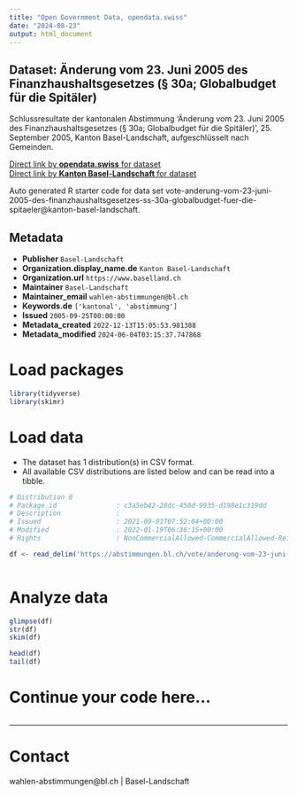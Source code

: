 ```yaml
---
title: "Open Government Data, opendata.swiss"
date: "2024-08-23"
output: html_document
---
```


## Dataset: Änderung vom 23. Juni 2005 des Finanzhaushaltsgesetzes (§ 30a; Globalbudget für die Spitäler)

Schlussresultate der kantonalen Abstimmung 'Änderung vom 23. Juni 2005 des Finanzhaushaltsgesetzes (§ 30a; Globalbudget für die Spitäler)', 25. September 2005, Kanton Basel-Landschaft, aufgeschlüsselt nach Gemeinden.

[Direct link by **opendata.swiss** for dataset](https://opendata.swiss/de/dataset/anderung-vom-23-juni-2005-des-finanzhaushaltsgesetzes-30a-globalbudget-fur-die-spitaler)<br>
[Direct link by **Kanton Basel-Landschaft** for dataset](https://abstimmungen.bl.ch/vote/anderung-vom-23-juni-2005-des-finanzhaushaltsgesetzes-ss-30a-globalbudget-fuer-die-spitaeler/data)

Auto generated R starter code for data set vote-anderung-vom-23-juni-2005-des-finanzhaushaltsgesetzes-ss-30a-globalbudget-fuer-die-spitaeler@kanton-basel-landschaft.

## Metadata

- **Publisher** `Basel-Landschaft`
- **Organization.display_name.de** `Kanton Basel-Landschaft`
- **Organization.url** `https://www.baselland.ch`
- **Maintainer** `Basel-Landschaft`
- **Maintainer_email** `wahlen-abstimmungen@bl.ch`
- **Keywords.de** `['kantonal', 'abstimmung']`
- **Issued** `2005-09-25T00:00:00`
- **Metadata_created** `2022-12-13T15:05:53.981388`
- **Metadata_modified** `2024-06-04T03:15:37.747868`


# Load packages

```r

library(tidyverse)
library(skimr)

```

# Load data

-   The dataset has 1 distribution(s) in CSV format.
-   All available CSV distributions are listed below and can be read into a tibble.

```r

# Distribution 0
# Package_id               : c3a5eb42-28dc-450d-9935-d198e1c319dd
# Description              : 
# Issued                   : 2021-09-01T07:52:04+00:00
# Modified                 : 2022-01-19T06:36:15+00:00
# Rights                   : NonCommercialAllowed-CommercialAllowed-ReferenceRequired

df <- read_delim('https://abstimmungen.bl.ch/vote/anderung-vom-23-juni-2005-des-finanzhaushaltsgesetzes-ss-30a-globalbudget-fuer-die-spitaeler/data-csv')



```

# Analyze data

```r

glimpse(df)
str(df)
skim(df)

head(df)
tail(df)

```

# Continue your code here...

```r

```

------------------------------------------------------------------------

# Contact

wahlen-abstimmungen@bl.ch | Basel-Landschaft
